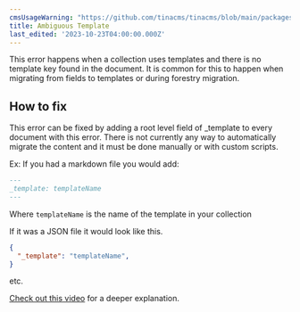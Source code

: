 ```yaml
---
cmsUsageWarning: "https://github.com/tinacms/tinacms/blob/main/packages/@tinacms/graphql/src/database/util.ts"
title: Ambiguous Template
last_edited: '2023-10-23T04:00:00.000Z'
---
```


This error happens when a collection uses templates and there is no template key found in the document. It is common for this to happen when migrating from fields to templates or during forestry migration.

## How to fix

This error can be fixed by adding a root level field of \_template to every document with this error.  There is not currently any way to automatically migrate the content and it must be done manually or with custom scripts.

Ex:
If you had a markdown file you would add:

```markdown
---
_template: templateName
---
```

Where `templateName` is the name of the template in your collection

If it was a JSON file it would look like this.

```json
{
  "_template": "templateName",
}
```

etc.

[Check out this video](https://www.loom.com/share/077e2a626f4246b1b680526433ef1e33?sid=612ce485-d386-479b-a9c2-1de55ec6f24c "Ambiguous Template Video") for a deeper explanation.
